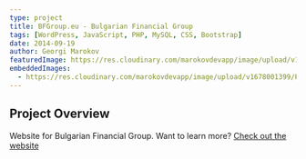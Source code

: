 ---
type: project
title: BFGroup.eu - Bulgarian Financial Group
tags: [WordPress, JavaScript, PHP, MySQL, CSS, Bootstrap]
date: 2014-09-19
author: Georgi Marokov
featuredImage: https://res.cloudinary.com/marokovdevapp/image/upload/v1678001299/Projects/bfgroup.eu/logo-bfg_jfck6t.jpg
embeddedImages:
  - https://res.cloudinary.com/marokovdevapp/image/upload/v1678001399/Projects/bfgroup.eu/screencapture-bfgroup-eu-2018-09-19-22_39_40_dvad2d.png
---

## Project Overview

Website for Bulgarian Financial Group. Want to learn more? [Check out the website](https://bfgroup.eu)

<GatsbyImage alt="The black page in app screenshot" image={props.embedded.image1} />
